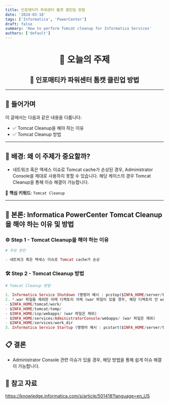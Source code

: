```yaml
---
title: 인포매티카 파워센터 톰캣 클린업 방법
date: '2024-03-18'
tags: ['Informatica', 'PowerCenter']
draft: false
summary: 'How to perform Tomcat cleanup for Informatica Services'
authors: ['default']
---
```


<div align="center">

# 🧠 오늘의 주제  
## 📘 인포매티카 파워센터 톰캣 클린업 방법

</div>

---

## 📍 들어가며

이 글에서는 다음과 같은 내용을 다룹니다:

- ✅ Tomcat Cleanup을 해야 하는 이유
- ✅ Tomcat Cleanup 방법

---

## 🧩 배경: 왜 이 주제가 중요할까?

- 네트워크 혹은 엑세스 이슈로 Tomcat cache가 손상된 경우, Administrator Console을 제대로 사용하지 못할 수 있습니다. 해당 케이스의 경우 Tomcat Cleanup을 통해 이슈 해결이 가능합니다.

📌 **핵심 키워드**: `Tomcat Cleanup`

---

## 🚀 본론: Informatica PowerCenter Tomcat Cleanup을 해야 하는 이유 및 방법

### ⚙️ Step 1 - Tomcat Cleanup을 해야 하는 이유

```ex 💻
# 주요 원인

- 네트워크 혹은 엑세스 이슈로 Tomcat cache가 손상
```

### 🛠️ Step 2 - Tomcat Cleanup 방법

```ex 💻
# Tomcat Cleanup 방법

1. Informatica Service Shutdown (명령어 예시 : pcstop($INFA_HOME/server/tomcat/bin/infaservice.sh shutdown))
2. *.war 파일을 제외한 아래 디렉토리 삭제 (war 파일이 있을 경우, 해당 디렉토리 안 war 파일을 제외하고 디렉토리를 삭제)
- $INFA_HOME/tomcat/work/
- $INFA_HOME/tomcat/temp/
- $INFA_HOME/isp/webapps/ (war 파일은 제외)
- $INFA_HOME/services/AdministratorConsole/webapps/ (war 파일은 제외)
- $INFA_HOME/services/work_dir
3. Informatica Service Startup (명령어 예시 : pcstart($INFA_HOME/server/tomcat/bin/infaservice.sh startup))
```

## 📋 결론

- Administrator Console 관련 이슈가 있을 경우, 해당 방법을 통해 쉽게 이슈 해결이 가능합니다.

## 🧭 참고 자료
https://knowledge.informatica.com/s/article/501418?language=en_US